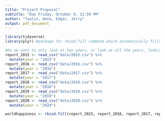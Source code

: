 ```yaml
---
title: "Project Proposal"
subtitle: "Due Friday, October 9, 11:59 PM"
author: "Taalin, Anna, Edgar, Jerry"
output: pdf_document
---
```


```r
library(tidyverse)
library(plyr) #package for rbind.fill command which automatically fills missing values with NA

#Do we want to only look at two years, or look at all the years, looking at just two years would be much simpler, but looking at more years might be more interesting.
report_2015 <- read_csv("data/2015.csv") %>% 
  mutate(year = "2015")
report_2016 <- read_csv("data/2016.csv") %>% 
  mutate(year = "2016")
report_2017 <- read_csv("data/2017.csv") %>% 
  mutate(year = "2017")
report_2018 <- read_csv("data/2018.csv") %>% 
  mutate(year = "2018")
report_2019 <- read_csv("data/2019.csv") %>% 
  mutate(year = "2019")
report_2020 <- read_csv("data/2020.csv") %>% 
  mutate(year = "2020")

worldhappiness <- rbind.fill(report_2015, report_2016, report_2017, report_2018, report_2019, report_2020)
```
